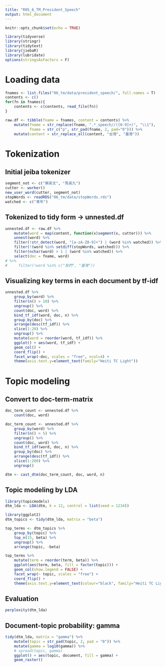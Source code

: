 ```yaml
---
title: "R05_6_TM_President_Speech"
output: html_document
---
```


```r
knitr::opts_chunk$set(echo = TRUE)
```

```r
library(tidyverse)
library(stringr)
library(tidytext)
library(jiebaR)
library(lubridate)
options(stringsAsFactors = F)
```


# Loading data
```r
fnames <- list.files("06_tm/data/president_speech/", full.names = T)
contents <- c()
for(fn in fnames){
    contents <- c(contents, read_file(fn))
}

raw.df <- tibble(fname = fnames, content = contents) %>%
    mutate(fname = str_replace(fname, ".*_speech//([0-9]+)", "\\1"),
           fname = str_c("p", str_pad(fname, 2, pad="0"))) %>%
    mutate(content = str_replace_all(content, "台灣", "臺灣"))
```




# Tokenization
## Initial jeiba tokenizer

```r
segment_not <- c("蔡英文", "馬英九")
cutter <- worker()
new_user_word(cutter, segment_not)
stopWords <- readRDS("06_tm/data/stopWords.rds")
watched <- c("青年")
```


## Tokenized to tidy form -> unnested.df
```r
unnested.df <- raw.df %>% 
    mutate(word = map(content, function(x)segment(x, cutter))) %>%
    unnest(word) %>%
    filter(!str_detect(word, "[a-zA-Z0-9]+") | (word %in% watched)) %>%
    filter(!(word %in% setdiff(stopWords, watched))) %>%
    filter(nchar(word) > 1 | (word %in% watched)) %>%
    select(doc = fname, word)
# %>%
#     filter(!word %in% c("我們", "臺灣"))
```


## Visualizing key terms in each document by tf-idf
```r
unnested.df %>%
    group_by(word) %>%
    filter(n() > 10) %>%
    ungroup() %>%
    count(doc, word) %>%
    bind_tf_idf(word, doc, n) %>%
    group_by(doc) %>%
    arrange(desc(tf_idf)) %>%
    slice(1:20) %>%
    ungroup() %>%
    mutate(word = reorder(word, tf_idf)) %>%
    ggplot() + aes(word, tf_idf) + 
    geom_col() + 
    coord_flip() + 
    facet_wrap(~doc, scales = "free", ncol=4) +
    theme(axis.text.y=element_text(family="Heiti TC Light"))
```


# Topic modeling
## Convert to doc-term-matrix
```r
doc_term_count <- unnested.df %>%
    count(doc, word)

doc_term_count <- unnested.df %>%
    group_by(word) %>%
    filter(n() > 5) %>%
    ungroup() %>%
    count(doc, word) %>%
    bind_tf_idf(word, doc, n) %>%
    group_by(doc) %>%
    arrange(desc(tf_idf)) %>%
    slice(1:200) %>%
    ungroup()

dtm <- cast_dtm(doc_term_count, doc, word, n)
```

## Topic modeling by LDA
```r
library(topicmodels)
dtm_lda <- LDA(dtm, k = 12, control = list(seed = 1234))
```

```r
library(ggplot2)
dtm_topics <- tidy(dtm_lda, matrix = "beta")

top_terms <- dtm_topics %>%
	group_by(topic) %>%
	top_n(15, beta) %>%
	ungroup() %>%
	arrange(topic, -beta)

top_terms %>%
	mutate(term = reorder(term, beta)) %>%
	ggplot(aes(term, beta, fill = factor(topic))) +
	geom_col(show.legend = FALSE) +
	facet_wrap(~ topic, scales = "free") +
	coord_flip() +
	theme(axis.text.y=element_text(colour="black", family="Heiti TC Light"))
```


## Evaluation
```r
perplexity(dtm_lda)
```
## Document-topic probability: gamma
```r

tidy(dtm_lda, matrix = "gamma") %>%
    mutate(topic = str_pad(topic, 2, pad = "0")) %>%
    mutate(gamma = log10(gamma)) %>%
	# spread(topic, gamma)
    ggplot() + aes(topic, document, fill = gamma) + 
    geom_raster()
```


